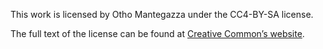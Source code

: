 This work is licensed by Otho Mantegazza under the CC4-BY-SA license.

The full text of the license can be found at [Creative Common's website](https://creativecommons.org/licenses/by-sa/4.0/legalcode).
